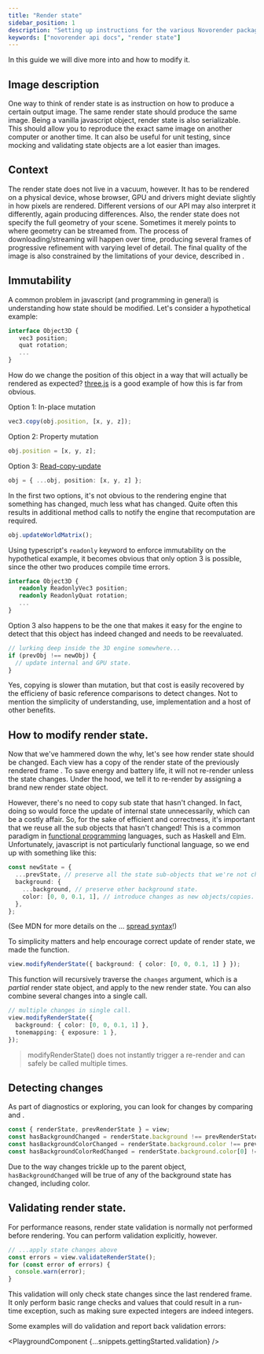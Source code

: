 ```yaml
---
title: "Render state"
sidebar_position: 1
description: "Setting up instructions for the various Novorender packages."
keywords: ["novorender api docs", "render state"]
---
```



In this guide we will dive more into <CodeLink type="interface" name="RenderState"/> and how to modify it.

## Image description

One way to think of render state is as instruction on how to produce a certain output image.
The same render state should produce the same image.
Being a vanilla javascript object, render state is also serializable.
This should allow you to reproduce the exact same image on another computer or another time.
It can also be useful for unit testing, since mocking and validating state objects are a lot easier than images.

## Context

The render state does not live in a vacuum, however.
It has to be rendered on a physical device, whose browser, GPU and drivers might deviate slightly in how pixels are rendered.
Different versions of our API may also interpret it differently, again producing differences.
Also, the render state does not specify the full geometry of your scene.
Sometimes it merely points to where geometry can be streamed from.
The process of downloading/streaming will happen over time, producing several frames of progressive refinement with varying level of detail.
The final quality of the image is also constrained by the limitations of your device, described in <CodeLink type="interface" name="DeviceProfile"/>.

## Immutability

A common problem in javascript (and programming in general) is understanding how state should be modified.
Let's consider a hypothetical example:

```typescript
interface Object3D {
   vec3 position;
   quat rotation;
   ...
}
```

How do we change the position of this object in a way that will actually be rendered as expected?
[three.js](https://threejs.org/) is a good example of how this is far from obvious.

Option 1: In-place mutation

```typescript
vec3.copy(obj.position, [x, y, z]);
```

Option 2: Property mutation

```typescript
obj.position = [x, y, z];
```

Option 3: [Read-copy-update](https://en.wikipedia.org/wiki/Read-copy-update)

```typescript
obj = { ...obj, position: [x, y, z] };
```

In the first two options, it's not obvious to the rendering engine that something has changed, much less what has changed.
Quite often this results in additional method calls to notify the engine that recomputation are required.

```typescript
obj.updateWorldMatrix();
```

Using typescript's `readonly` keyword to enforce immutability on the hypothetical example, it becomes obvious that only option 3 is possible, since the other two produces compile time errors.

```typescript
interface Object3D {
   readonly ReadonlyVec3 position;
   readonly ReadonlyQuat rotation;
   ...
}
```

Option 3 also happens to be the one that makes it easy for the engine to detect that this object has indeed changed and needs to be reevaluated.

```typescript
// lurking deep inside the 3D engine somewhere...
if (prevObj !== newObj) {
  // update internal and GPU state.
}
```

Yes, copying is slower than mutation, but that cost is easily recovered by the efficieny of basic reference comparisons to detect changes.
Not to mention the simplicity of understanding, use, implementation and a host of other benefits.

## How to modify render state.

Now that we've hammered down the why, let's see how render state should be changed.
Each view has a copy of the render state of the previously rendered frame <CodeLink type="class" name="View.prevRenderState"/>.
To save energy and battery life, it will not re-render unless the state changes.
Under the hood, we tell it to re-render by assigning a brand new render state object.

However, there's no need to copy sub state that hasn't changed.
In fact, doing so would force the update of internal state unnecessarily, which can be a costly affair.
So, for the sake of efficient and correctness, it's important that we reuse all the sub objects that hasn't changed!
This is a common paradigm in [functional programming](https://en.wikipedia.org/wiki/Functional_programming) languages, such as Haskell and Elm.
Unfortunately, javascript is not particularly functional language, so we end up with something like this:

```typescript
const newState = {
  ...prevState, // preserve all the state sub-objects that we're not changing.
  background: {
    ...background, // preserve other background state.
    color: [0, 0, 0.1, 1], // introduce changes as new objects/copies.
  },
};
```

(See MDN for more details on the ... [spread syntax](https://developer.mozilla.org/en-US/docs/Web/JavaScript/Reference/Operators/Spread_syntax)!)

To simplicity matters and help encourage correct update of render state, we made the <CodeLink type="class" name="View.modifyRenderState"/> function.

```typescript
view.modifyRenderState({ background: { color: [0, 0, 0.1, 1] } });
```

This function will recursively traverse the `changes` argument, which is a _partial_ render state object, and apply to the new render state.
You can also combine several changes into a single call.

```typescript
// multiple changes in single call.
view.modifyRenderState({
  background: { color: [0, 0, 0.1, 1] },
  tonemapping: { exposure: 1 },
});
```

> modifyRenderState() does not instantly trigger a re-render and can safely be called multiple times.

## Detecting changes

As part of diagnostics or exploring, you can look for changes by comparing <CodeLink type="class" name="View.renderState"/> and <CodeLink type="class" name="View.prevRenderState"/>.

```typescript
const { renderState, prevRenderState } = view;
const hasBackgroundChanged = renderState.background !== prevRenderState?.background;
const hasBackgroundColorChanged = renderState.background.color !== prevRenderState?.background?.color;
const hasBackgroundColorRedChanged = renderState.background.color[0] !== prevRenderState?.background?.color?.[0];
```

Due to the way changes trickle up to the parent object, `hasBackgroundChanged` will be true of any of the background state has changed, including color.

## Validating render state.

For performance reasons, render state validation is normally not performed before rendering.
You can perform validation explicitly, however.

```typescript
// ...apply state changes above
const errors = view.validateRenderState();
for (const error of errors) {
  console.warn(error);
}
```

This validation will only check state changes since the last rendered frame.
It only perform basic range checks and values that could result in a run-time exception, such as making sure expected integers are indeed integers.

Some examples will do validation and report back validation errors:

<PlaygroundComponent {...snippets.gettingStarted.validation} />
